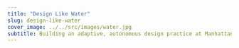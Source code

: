 ```yaml
---
title: "Design Like Water"
slug: design-like-water
cover_image: ../../src/images/water.jpg
subtitle: Building an adaptive, autonomous design practice at Manhattan Hydraulics
---
```


<!--

<Card animate="true" className="min-h-64 w-full">
  {props.pageContext.frontmatter.cover_image && (
    <img
      src={props.pageContext.frontmatter.cover_image}
      className="h-full w-full object-cover min-h-80"
    />
  )}
  <div className="px-3 pb-4 pt-12 absolute bottom-0 w-full bg-gradient-to-t from-black text-white">
    <p className="font-semibold text-xl indent-0 leading-tight mb-1">
      {props.pageContext.frontmatter.title}
    </p>
    <p className="indent-0 leading-5 text-base font-medium">
      {props.pageContext.frontmatter.subtitle}
    </p>
  </div>
</Card>

This is _some markdown_

<NoteCard note={props.data.notes.nodes[0]} />

This is _some markdown_

<EssayHeader post={props.data.essays.nodes[0]} isLinked mini />

  query {
    notes: allBrainNote(
      filter: {
        title: {
          in: ["Critique is chicken soup for the designer's soul", "MOOCs"]
        }
      }
    ) {
      nodes {
        id
        title
        childMdx {
          frontmatter {
            title
            tags
            date(formatString: "MM.DD.YYYY")
          }
        }
      }
    }
    essays: allMdx(
      filter: {
        fileAbsolutePath: { regex: "/content/essays/" }
        frontmatter: { title: { in: "Algorithmic Sovereignity and Datapower" } }
      }
      sort: { fields: frontmatter___date }
      limit: 4
    ) {
      nodes {
        ...EssayPreview
      }
    }
  }
`; -->
